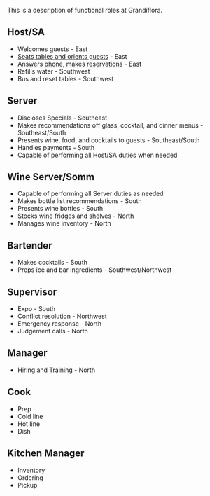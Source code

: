 
<Layout>

This is a description of functional roles at Grandiflora.

## Host/SA

- Welcomes guests - East
- [Seats tables and orients guests](/manuals/tock#seating) - East
- [Answers phone, makes reservations](/manuals/tock#reservations) - East
- Refills water - Southwest
- Bus and reset tables - Southwest

## Server

- Discloses Specials - Southeast
- Makes recommendations off glass, cocktail, and dinner menus - Southeast/South
- Presents wine, food, and cocktails to guests - Southeast/South
- Handles payments - South
- Capable of performing all Host/SA duties when needed

## Wine Server/Somm

- Capable of performing all Server duties as needed
- Makes bottle list recommendations - South
- Presents wine bottles - South
- Stocks wine fridges and shelves - North
- Manages wine inventory - North

## Bartender

- Makes cocktails - South
- Preps ice and bar ingredients - Southwest/Northwest

## Supervisor

- Expo - South
- Conflict resolution - Northwest
- Emergency response - North
- Judgement calls - North

## Manager

- Hiring and Training - North

## Cook

- Prep
- Cold line
- Hot line
- Dish

## Kitchen Manager

- Inventory
- Ordering
- Pickup

</Layout>